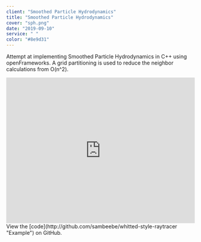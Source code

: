 ```yaml
---
client: "Smoothed Particle Hydrodynamics"
title: "Smoothed Particle Hydrodynamics"
cover: "sph.png"
date: "2019-09-10"
service: " "
color: "#8e9d31"
---
```


Attempt at implementing Smoothed Particle Hydrodynamics in C++ using openFrameworks. A grid partitioning is used to reduce the neighbor calculations from O(n^2). 

<div style="width:100%;height:0px;position:relative;padding-bottom:77.287%;"><iframe src="https://streamable.com/s/dzgos/bgxwan" frameborder="0" width="100%" height="100%" allowfullscreen style="width:100%;height:100%;position:absolute;left:0px;top:0px;overflow:hidden;"></iframe></div>
View the [code](http://github.com/sambeebe/whitted-style-raytracer "Example") on GitHub.
